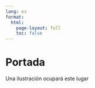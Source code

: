 ```yaml
---
lang: es
format: 
  html:
    page-layout: full
    toc: false
---
```


# Portada {.unnumbered}

Una ilustración ocupará este lugar